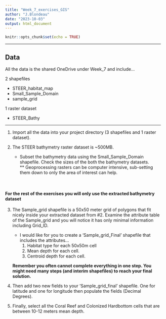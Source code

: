 ```yaml
---
title: "Week_7_exercises_GIS"
author: "J.Blondeau"
date: "2023-10-03"
output: html_document
---
```


```r
knitr::opts_chunk$set(echo = TRUE)
```

------------------------------------------------------------------------

## Data

All the data is the shared OneDrive under Week_7 and include...

2 shapefiles

-   STEER_habitat_map
-   Small_Sample_Domain
-   sample_grid

1 raster dataset

-   STEER_Bathy

------------------------------------------------------------------------

1.  Import all the data into your project directory (3 shapefiles and 1 raster dataset).

2.  The STEER bathymetry raster dataset is \~500MB.

    -   Subset the bathymetry data using the Small_Sample_Domain shapefile. Check the sizes of the both the bathymetry datasets. <br> \*\* Geoprocessing rasters can be computer intensive, sub-setting them down to only the area of interest can help.

<br>

#### For the rest of the exercises you will only use the extracted bathymetry dataset

3.  The Sample_grid shapefile is a 50x50 meter grid of polygons that fit nicely inside your extracted dataset from #2. Examine the attribute table of the Sample_grid and you will notice it has only minimal information including Grid_ID.

    -   I would like for you to create a 'Sample_grid_Final' shapefile that includes the attributes...
        1.  Habitat type for each 50x50m cell
        2.  Mean depth for each cell.
        3.  Centroid depth for each cell.

    **Remember you often cannot complete everything in one step. You might need many steps (and interim shapefiles) to reach your final solution.**

4.  Then add two new fields to your 'Sample_grid_final' shapefile. One for latitude and one for longitude then populate the fields (Decimal Degrees).

5.  Finally, select all the Coral Reef and Colonized Hardbottom cells that are between 10-12 meters mean depth.
